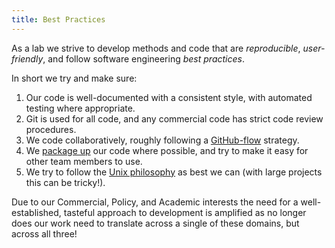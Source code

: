 ```yaml
---
title: Best Practices
---
```


As a lab we strive to develop methods and code that are *reproducible*, *user-friendly*, and follow software engineering *best practices*.

In short we try and make sure:

1. Our code is well-documented with a consistent style, with automated testing where appropriate.
2. Git is used for all code, and any commercial code has strict code review procedures.
3. We code collaboratively, roughly following a [GitHub-flow](https://githubflow.github.io/) strategy.
4. We [package up](https://r-pkgs.org/) our code where possible, and try to make it easy for other team members to use.
5. We try to follow the [Unix philosophy](https://en.wikipedia.org/wiki/Unix_philosophy) as best we can (with large projects this can be tricky!).

Due to our Commercial, Policy, and Academic interests the need for a well-established, tasteful approach to development is amplified as no longer does our work need to translate across a single of these domains, but across all three!
